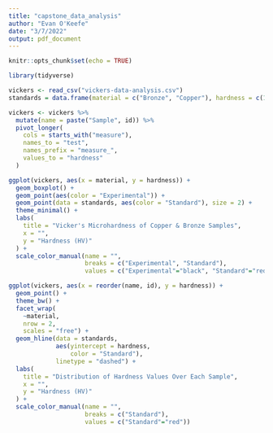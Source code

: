 ```yaml
---
title: "capstone_data_analysis"
author: "Evan O'Keefe"
date: "3/7/2022"
output: pdf_document
---
```


```r
knitr::opts_chunk$set(echo = TRUE)
```

```r
library(tidyverse)

vickers <- read_csv("vickers-data-analysis.csv")
standards = data.frame(material = c("Bronze", "Copper"), hardness = c(107, 50))

vickers <- vickers %>%
  mutate(name = paste("Sample", id)) %>% 
  pivot_longer(
    cols = starts_with("measure"),
    names_to = "test",
    names_prefix = "measure_",
    values_to = "hardness"
  )
```

```r
ggplot(vickers, aes(x = material, y = hardness)) +
  geom_boxplot() +
  geom_point(aes(color = "Experimental")) +
  geom_point(data = standards, aes(color = "Standard"), size = 2) +
  theme_minimal() +
  labs(
    title = "Vicker's Microhardness of Copper & Bronze Samples",
    x = "",
    y = "Hardness (HV)"
  ) +
  scale_color_manual(name = "",
                     breaks = c("Experimental", "Standard"),
                     values = c("Experimental"="black", "Standard"="red"))
```

```r
ggplot(vickers, aes(x = reorder(name, id), y = hardness)) +
  geom_point() +
  theme_bw() +
  facet_wrap(
    ~material,
    nrow = 2,
    scales = "free") +
  geom_hline(data = standards,
             aes(yintercept = hardness,
                 color = "Standard"),
             linetype = "dashed") +
  labs(
    title = "Distribution of Hardness Values Over Each Sample",
    x = "",
    y = "Hardness (HV)"
  ) +
  scale_color_manual(name = "",
                     breaks = c("Standard"),
                     values = c("Standard"="red"))
```

